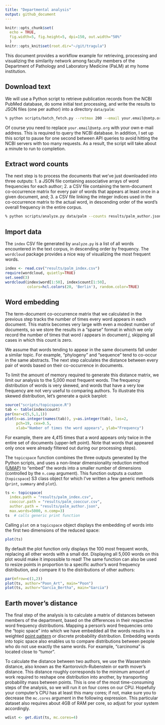 ```yaml
---
title: "Departmental analysis"
output: github_document
---
```


```r
knitr::opts_chunk$set(
  echo = TRUE,
  fig.width=5, fig.height=5, dpi=150, out.width="50%"
  )
knitr::opts_knit$set(root.dir="~/git/tragula")
```

This document provides a workflow example for retrieving, processing and visualizing the similarity network among faculty members of the Department of Pathology and Laboratory Medicine (PaLM) at my home institution.

## Download text

We will use a Python script to retrieve publication records from the NCBI PubMed database, do some initial text processing, and write the results to JSON files (one per author) into a directory `data/palm`:
```bash
% python scripts/batch_fetch.py --retmax 200 --email your.email@smtp.org data/palm.tsv data/palm
```

Of course you need to replace `your.email@smtp.org` with your own e-mail address.  This is required to query the NCBI database.  In addition, I set up this script to pause for one second between API queries to avoid hitting the NCBI servers with too many requests.  As a result, the script will take about a minute to run to completion.

## Extract word counts

The next step is to process the documents that we've just downloaded into three outputs:
1. a JSON file containing associative arrays of word frequencies for each author;
2. a CSV file containing the term-document co-occurrence matrix for every pair of words that appears at least once in a given document, and;
3. a CSV file linking the integer indices used in the co-occurrence matrix to the actual word, in descending order of the word's overall frequency in the entire corpus.

```bash
% python scripts/analyze.py data/palm --counts results/palm_author.json --matrix results/palm_cooccur.csv --index results/palm_index.csv
```


## Import data

The `index` CSV file generated by `analyze.py` is a list of all words encountered in the text corpus, in descending order by frequency.  The `wordcloud` package provides a nice way of visualizing the most frequent words.
```r
index <- read.csv("results/palm_index.csv")
require(wordcloud, quietly=TRUE)
set.seed(3)
wordcloud(index$word[1:50], index$count[1:50], 
          colors=hcl.colors(20, 'Berlin'), random.color=TRUE)
```


## Word embedding

The term-document co-occurrence matrix that we calculated in the previous step tracks the number of times every word appears in each document.  This matrix becomes very large with even a modest number of documents, so we store the results in a "sparse" format in which we only record the number of times that word $i$ appears in document $j$, skipping all cases in which this count is zero.

We assume that words tending to appear in the same documents fall under a similar topic.  For example, "phylogeny" and "sequence" tend to co-occur in the same abstracts.  The next step calculates the distance between every pair of words based on their co-occurrence in documents.  

To limit the amount of memory required to generate this distance matrix, we limit our analysis to the 5,000 most frequent words.  The frequency distribution of words is very skewed, and words that have a very low frequency are not very useful to comparing authors.  To illustrate this skewed distribution, let's generate a quick barplot:
```r
source("scripts/topicspace.R")
tab <- table(index$count)
par(mar=c(5,5,1,1))
plot(x=as.integer(names(tab)), y=as.integer(tab), las=2, 
     pch=19, cex=0.5,
     xlab="Number of times the word appears", ylab="Frequency")
```

For example, there are 4,415 times that a word appears only twice in the entire set of documents (upper-left point).
Note that words that appeared only once were already filtered out during our processing steps).

The `topicspace` function combines the three outputs generated by the Python scripts, and uses a non-linear dimensionality reduction method ([UMAP](https://umap-learn.readthedocs.io/en/latest/)) to "embed" the words into a smaller number of dimensions (controlled by the `n.comp` argument).
This function outputs a custom (`topicspace`) S3 class object for which I've written a few generic methods (`print`, `summary` and `plot`).

```r
ts <- topicspace(
  index.path = "results/palm_index.csv",
  cooccur.path = "results/palm_cooccur.csv",
  author.path = "results/palm_author.json",
  max.words=5000, n.comp=3)
ts  # calls generic print function
```

Calling `plot` on a `topicspace` object displays the embedding of words into the first two dimensions of the reduced space:
```r
plot(ts)
```

By default the plot function only displays the 100 most frequent words, replacing all other words with a small dot.
Displaying all 5,000 words on this plot would make it impossible to read!
The same function can also be used to resize points in proportion to a specific author's word frequency distribution, and compare it to the distributions of other authors:
```r
par(mfrow=c(1,2))
plot(ts, author="Poon_Art", main="Poon")
plot(ts, author="Garcia_Bertha", main="Garcia")
```


## Earth mover's distance

The final step of the analysis is to calculate a matrix of distances between members of the department, based on the differences in their respective word frequency distributions.
Mapping a person's word frequencies onto the "topic space" into which we have embedded all the words results in a weighted [point pattern](https://en.wikipedia.org/wiki/Point_pattern_analysis) or discrete probability distribution.
Embedding words into topic space also enables us to compare distributions between people who do not use exactly the same words.
For example, "carcinoma" is located close to "tumor".

To calculate the distance between two authors, we use the Wasserstein distance, also known as the Kantorovich-Rubenstein or earth mover's distance.
This distance roughly corresponds to the minimum amount of work required to reshape one distribution into another, by transporting probability mass between points.
This is one of the most time-consuming steps of the analysis, so we will run it on four cores on our CPU.
Hopefully your computer's CPU has at least this many cores; if not, make sure you to decrease the `mc.cores` argument in the following expression.
This particular dataset also requires about 4GB of RAM per core, so adjust for your system accordingly.
```r
wdist <- get.dist(ts, mc.cores=4)
```

